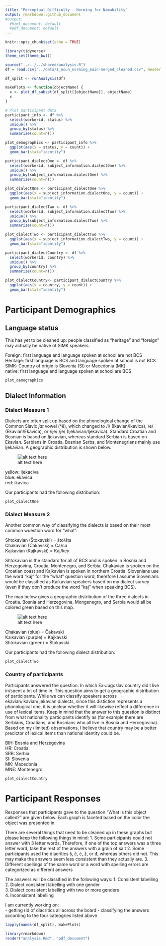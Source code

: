 ```yaml
---
title: "Perceptual Difficulty - Norming for Namability"
output: rmarkdown::github_document
#output:
  #html_document: default
  #pdf_document: default
---
```


```r
knitr::opts_chunk$set(echo = TRUE)
```

```r
library(tidyverse)
theme_set(theme_bw())

source("../../../shared/analysis.R")
df = read.csv("../data/1_noun_norming_main-merged_cleaned.csv", header = TRUE)

df_split <- runAnalysis(df)

makePlots <- function(objectName) {
  x <- plot_df_subset(df_split[[objectName]], objectName)
  x
}

```


```r
# Plot participant data
participant_info <- df %>%
  select(workerid, status) %>%
  unique() %>%
  group_by(status) %>%
  summarize(count=n())

plot_demographics <- participant_info %>%
  ggplot(aes(x = status, y = count)) +
  geom_bar(stat="identity")

participant_dialectOne <- df %>%
  select(workerid, subject_information.dialectOne) %>%
  unique() %>%
  group_by(subject_information.dialectOne) %>%
  summarize(count=n())

plot_dialectOne <- participant_dialectOne %>%
  ggplot(aes(x = subject_information.dialectOne, y = count)) +
  geom_bar(stat="identity")

participant_dialectTwo <- df %>%
  select(workerid, subject_information.dialectTwo) %>%
  unique() %>%
  group_by(subject_information.dialectTwo) %>%
  summarize(count=n())

plot_dialectTwo <- participant_dialectTwo %>%
  ggplot(aes(x = subject_information.dialectTwo, y = count)) +
  geom_bar(stat="identity")

participant_dialectCountry <- df %>%
  select(workerid, country) %>%
  unique() %>%
  group_by(country) %>%
  summarize(count=n())

plot_dialectCountry<- participant_dialectCountry %>%
  ggplot(aes(x = country, y = count)) +
  geom_bar(stat="identity")
```

# Participant Demographics
## Language status
This has yet to be cleaned up: people classified as "heritage" and "foreign" may actually be native of SIMK speakers.  
  
Foreign: first language and language spoken at school are not BCS  
Heritage: first language is BCS and language spoken at school is not BCS  
SIMK: Country of origin is Slovenia (SI) or Macedonia (MK)  
native: first language and language spoken at school are BCS  
  
  
```r
plot_demographics
```

## Dialect Information
### Dialect Measure 1
Dialects are often split up based on the phonological change of the Common Slavic *jat* vowel (*ě), which changed to /i/ (Ikavian/Ikavica), /e/ (Ekavian/Ekavica), or /ije/ /je/ (Ijekavian/Ijekavica). Standard Croatian and Bosnian is based on Ijekavian, whereas standard Serbian is based on Ekavian. Serbians in Croatia, Bosnian Serbs, and Montenegrians mainly use Ijekavian. A geographic distribution is shown below. 

![alt text here](../../../shared/dialect_map_one.jpg)

yellow: ijekaciva  
blue: ekavica  
red: ikavica   
  
  
Our participants had the following distribution:  

```r
plot_dialectOne
```

### Dialect Measure 2
Another common way of classifying the dialects is based on their most common wuestion word for "what": 
  
Shtokavian (Štokavski) = što/šta  
Chakavian (Čakavski) = Ča/ca  
Kajkavian (Kajkavski) = Kaj/key
  
Shtokavian is the standard for all of BCS and is spoken in Bosnia and Herzegovina, Croatia, Montenegro, and Serbia. 
Chakavian is spoken on the Croatian coast and Kajkavian is spoken in northern Croatia. Slovenians use the word "kaj" for the "what" question word, therefore I assume Slovenians would be classified as Kaikavian speakers based on my dialect survey (even if they don't produce the word "kaj" when speaking BCS). 
  
The map below gives a geographic distribution of the three dialects in Croatia. Bosnia and Herzegovina, Mongenegro, and Serbia would all be colored green based on this map. 
  
![alt text here](../../../shared/dialect_map_two.jpg)

Chakavian (blue) = Čakavski  
Kaikavian (purple) = Kajkavski  
Shtokavian (green) = Štokavski  

  
Our participants had the following dialect distribution:  
  
```r
plot_dialectTwo
```

### Country of participants
Participants answered the question: In which Ex-Jugoslav country did I live in/spent a lot of time in. This question aims to get a geographic distribution of participants. While we can classify speakers across ekavian/ikavian/ijekavian dialects, since this distiction represents a phonological one, it is unclear whether it will likewise reflect a difference in use of lexical items. Keep in mind that the answer to this question is distinct from what nationality participants identify as (for example there are Serbians, Croatians, and Bosnians who all live in Bosnia and Hercegovina). Based on my (limited) observations, I believe that country may be a better predictor of lexical items than national identity could be.  
    
BIH: Bosnia and Herzegovina  
HR: Croatia  
SRB: Serbia  
SI: Slovenia  
MK: Macedonia  
MNE: Montenegro  

```r
plot_dialectCountry
```


# Participant Responses

Responses that participants gave to the question "What is this object called?" are given below. Each graph is faceted based on the color the object was presented in.   

There are several things that need to be cleaned up in these graphs but please keep the following things in mind:
1. Some participants could not answer with 3 letter words. Therefore, if one of the top answers was a three letter word, take the rest of the answers with a grain of salt
2. Some participants used the diacritics š, č, ć, ž, or đ, whereas others did not. This may make the answers seem less consistent than they actually are.
3. Different spellings of the same word or a word with spelling errors are categorized as different answers


The answers will be classified in the following ways:
1. Consistent labelling  
2. Dialect consistent labelling with one gender  
3. Dialect consistent labelling with two or more genders  
4. Inconsistent labelling  
  
  
I am currently working on:  
- getting rid of diacritics all across the board
- classifying the answers according to the four cateogries listed above
  


```r
lapply(names(df_split), makePlots)
```

```r
library(rmarkdown)
render("analysis.Rmd", "pdf_document")
```




